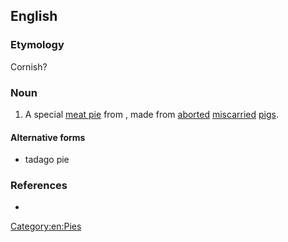 ==English==

===Etymology===
Cornish?

===Noun===
{{en-noun}}

# {{lb|en|archaic}} A special [[meat pie]] from {{w|Cornwall}}, made from [[aborted]] [[miscarried]] [[pig]]s.

====Alternative forms====
* tadago pie

===References===
* {{R:Halliwell Dictionary|page=846|column=1}}

[[Category:en:Pies]]